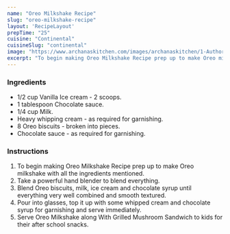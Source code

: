 ---
name: "Oreo Milkshake Recipe"
slug: "oreo-milkshake-recipe"
layout: 'RecipeLayout'
prepTime: "25"
cuisine: "Continental"
cuisineSlug: "continental"
image: "https://www.archanaskitchen.com/images/archanaskitchen/1-Author/Waagmi_Soni/oreo-milkshake-recipe.jpg"
excerpt: "To begin making Oreo Milkshake Recipe prep up to make Oreo milkshake with all the ingredients mentioned"
---

### Ingredients

- 1/2 cup Vanilla Ice cream - 2 scoops.
- 1 tablespoon Chocolate sauce.
- 1/4 cup Milk.
- Heavy whipping cream - as required for garnishing.
- 8 Oreo biscuits - broken into pieces.
- Chocolate sauce - as required for garnishing.

### Instructions

1. To begin making Oreo Milkshake Recipe prep up to make Oreo milkshake with all the ingredients mentioned.
1. Take a powerful hand blender to blend everything.
1. Blend Oreo biscuits, milk, ice cream and chocolate syrup until everything very well combined and smooth textured.
1. Pour into glasses, top it up with some whipped cream and chocolate syrup for garnishing and serve immediately.
1. Serve Oreo Milkshake along With Grilled Mushroom Sandwich to kids for their after school snacks.
